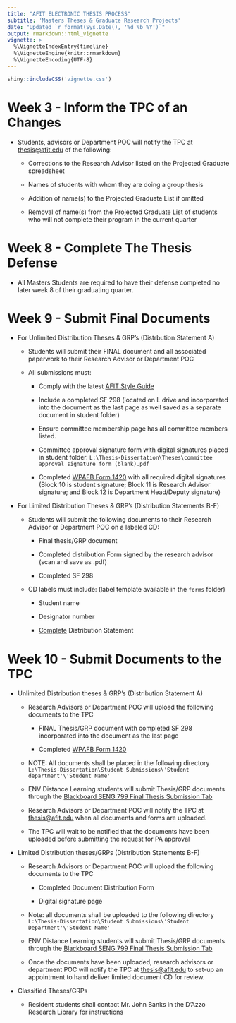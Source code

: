 ```yaml
---
title: "AFIT ELECTRONIC THESIS PROCESS"
subtitle: 'Masters Theses & Graduate Research Projects'
date: "Updated `r format(Sys.Date(), '%d %b %Y')`"
output: rmarkdown::html_vignette
vignette: >
  %\VignetteIndexEntry{timeline}
  %\VignetteEngine{knitr::rmarkdown}
  %\VignetteEncoding{UTF-8}
---
```


```r
shiny::includeCSS('vignette.css')
```

# Week 3 - Inform the TPC of an Changes 

- Students, advisors or Department POC will notify the TPC at <a href='mailto:thesis@afit.edu'>thesis@afit.edu</a> of the following:

    - Corrections to the Research Advisor listed on the Projected Graduate spreadsheet

    - Names of students with whom they are doing a group thesis

    - Addition of name(s) to the Projected Graduate List <red>if omitted</red>

    - Removal of name(s) from the Projected Graduate List <red>of students who will not complete their program in the current quarter</red>

# Week 8 - Complete The Thesis Defense

- All Masters Students are required to have their defense completed no later week 8 of their graduating quarter.

# Week 9 - Submit Final Documents

- For Unlimited Distribution Theses & GRP's (Distrbution Statement A)

    - Students will submit their FINAL document and all associated paperwork to their Research Advisor or Department POC

    - All submissions must:

        + Comply with the latest [AFIT Style Guide](http://www.afit.edu/docs/NewAFITStyleGuideJuly2015(2).pdf) 

        + Include a completed SF 298 (located on L drive and incorporated into the document as the last page as well saved as a separate document in student folder)

        + Ensure committee membership page has all committee members listed. 

        + Committee approval signature form with digital signatures placed in student folder. `L:\Thesis-Dissertation\Theses\committee approval signature form (blank).pdf`

        + Completed [WPAFB Form 1420](http://www.wpafb.af.mil/shared/media/document/AFD-160526-016.pdf) with all required digital signatures (Block 10 is student signature; Block 11 is Research Advisor signature; and Block 12 is Department Head/Deputy signature)

- For Limited Distribution Theses & GRP's (Distribution Statements B-F)

    - Students will submit the following documents to their Research Advisor or Department POC <focus>on a labeled CD:</focus>

        - Final thesis/GRP document 

        - Completed distribution Form signed by the research advisor (scan and save as .pdf)

        - Completed SF 298

    - CD labels must include: (label template available in the `forms` folder)

        + Student name
  
        + Designator number

        + <u>Complete</u> Distribution Statement

# Week 10 - Submit Documents to the TPC

- Unlimited Distribution theses & GRP's (Distribution Statement A)

    + Research Advisors or Department POC will upload the following documents to the TPC 

        + <focus>FINAL</focus> Thesis/GRP document with completed SF 298 incorporated into the document as the last page 

        + Completed [WPAFB Form 1420](http://www.wpafb.af.mil/shared/media/document/AFD-160526-016.pdf)

    + NOTE: All documents shall be placed in the following directory `L:\Thesis-Dissertation\Student Submissions\'Student department'\'Student Name'`

    + ENV Distance Learning students will submit Thesis/GRP documents through the [Blackboard SENG 799 Final Thesis Submission Tab](https://afit.blackboard.com/webapps/blackboard/content/listContentEditable.jsp?content_id=_2037686_1&course_id=_9790_1&mode=reset)

    + Research Advisors or Department POC will notify the TPC at <a href='mailto:thesis@afit.edu'>thesis@afit.edu</a> when all documents and forms are uploaded. 
    
    + The TPC will wait to be notified that the documents have been uploaded before submitting the request for PA approval

- Limited Distribution theses/GRPs (Distribution Statements B-F)

    - Research Advisors or Department POC will upload the following documents to the TPC 

        + Completed Document Distribution Form 

        + Digital signature page 

    - Note: all documents shall be uploaded to the following directory `L:\Thesis-Dissertation\Student Submissions\'Student Department'\'Student Name'`

    - ENV Distance Learning students will submit Thesis/GRP documents through the [Blackboard SENG 799 Final Thesis Submission Tab](https://afit.blackboard.com/webapps/blackboard/content/listContentEditable.jsp?content_id=_2037686_1&course_id=_9790_1&mode=reset)

    - Once the documents have been uploaded, research advisors or department POC will notify the TPC at <a href='mailto:thesis@afit.edu'>thesis@afit.edu</a> to set-up an appointment to hand deliver limited document CD for review.
    
- Classified Theses/GRPs 

    + Resident students shall contact Mr. John Banks in the D’Azzo Research Library for instructions
